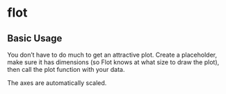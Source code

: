 # flot

<link href="libs/examples.css" rel="stylesheet" type="text/css">
<script language="javascript" type="text/javascript" src="libs/jquery.flot.js"></script>
<script type="text/javascript">

$(function() {

var d1 = [];
for (var i = 0; i < 14; i += 0.5) {
d1.push([i, Math.sin(i)]);
}

var d2 = [[0, 3], [4, 8], [8, 5], [9, 13]];

// A null signifies separate line segments

var d3 = [[0, 12], [7, 12], null, [7, 2.5], [12, 2.5]];

$.plot("#placeholder", [ d1, d2, d3 ]);

// Add the Flot version string to the footer

$("#footer").prepend("Flot " + $.plot.version + " &ndash; ");
});

</script>

<div id="header">
<h2>Basic Usage</h2>
</div>

<div id="content">

<div class="demo-container">
<div id="placeholder" class="demo-placeholder"></div>
</div>

<p>You don't have to do much to get an attractive plot.  Create a placeholder, make sure it has dimensions (so Flot knows at what size to draw the plot), then call the plot function with your data.</p>

<p>The axes are automatically scaled.</p>

</div>
